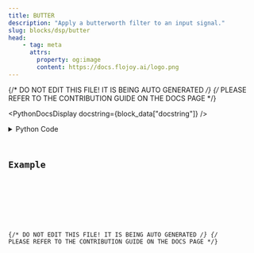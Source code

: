 ```yaml
---
title: BUTTER
description: "Apply a butterworth filter to an input signal."
slug: blocks/dsp/butter
head:
    - tag: meta
      attrs:
        property: og:image
        content: https://docs.flojoy.ai/logo.png
---
```


{/* DO NOT EDIT THIS FILE! IT IS BEING AUTO GENERATED */}
{/* PLEASE REFER TO THE CONTRIBUTION GUIDE ON THE DOCS PAGE */}


<PythonDocsDisplay docstring={block_data["docstring"]} />
<details>
<summary>Python Code</summary>



<Code code={pythonCode} lang="py" wrap theme="dracula" />

[Find this Flojoy Block on GitHub](https://github.com/flojoy-ai/blocks/blob/main/blocks/DSP/BUTTER/BUTTER.py)

</details>

## Example


<GetHelpWidget />


<AppDisplay app={app} blockName="BUTTER" client:visible />


<Example />

{/* DO NOT EDIT THIS FILE! IT IS BEING AUTO GENERATED */}
{/* PLEASE REFER TO THE CONTRIBUTION GUIDE ON THE DOCS PAGE */}

